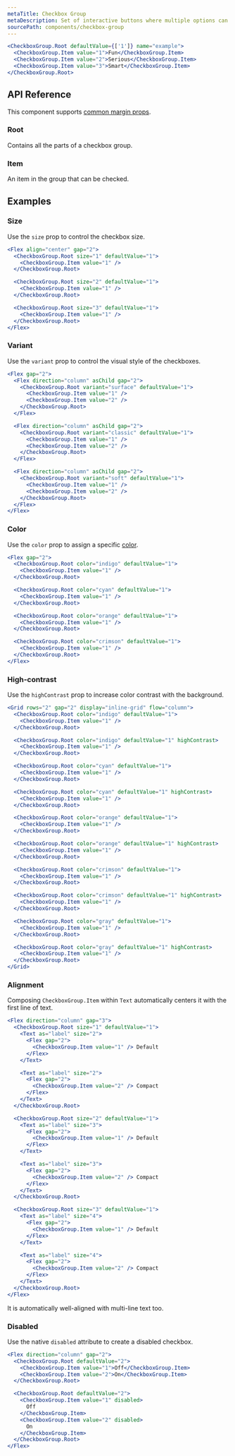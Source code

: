 ```yaml
---
metaTitle: Checkbox Group
metaDescription: Set of interactive buttons where multiple options can be selected at a time.
sourcePath: components/checkbox-group
---
```


```jsx live=true
<CheckboxGroup.Root defaultValue={['1']} name="example">
  <CheckboxGroup.Item value="1">Fun</CheckboxGroup.Item>
  <CheckboxGroup.Item value="2">Serious</CheckboxGroup.Item>
  <CheckboxGroup.Item value="3">Smart</CheckboxGroup.Item>
</CheckboxGroup.Root>
```

## API Reference

This component supports [common margin props](/themes/docs/overview/layout#margin-props).

### Root

Contains all the parts of a checkbox group.

<ThemesPropsTable defs="checkboxGroupRootPropDefs" />

### Item

An item in the group that can be checked.

## Examples

### Size

Use the `size` prop to control the checkbox size.

```jsx live=true
<Flex align="center" gap="2">
  <CheckboxGroup.Root size="1" defaultValue="1">
    <CheckboxGroup.Item value="1" />
  </CheckboxGroup.Root>

  <CheckboxGroup.Root size="2" defaultValue="1">
    <CheckboxGroup.Item value="1" />
  </CheckboxGroup.Root>

  <CheckboxGroup.Root size="3" defaultValue="1">
    <CheckboxGroup.Item value="1" />
  </CheckboxGroup.Root>
</Flex>
```

### Variant

Use the `variant` prop to control the visual style of the checkboxes.

```jsx live=true
<Flex gap="2">
  <Flex direction="column" asChild gap="2">
    <CheckboxGroup.Root variant="surface" defaultValue="1">
      <CheckboxGroup.Item value="1" />
      <CheckboxGroup.Item value="2" />
    </CheckboxGroup.Root>
  </Flex>

  <Flex direction="column" asChild gap="2">
    <CheckboxGroup.Root variant="classic" defaultValue="1">
      <CheckboxGroup.Item value="1" />
      <CheckboxGroup.Item value="2" />
    </CheckboxGroup.Root>
  </Flex>

  <Flex direction="column" asChild gap="2">
    <CheckboxGroup.Root variant="soft" defaultValue="1">
      <CheckboxGroup.Item value="1" />
      <CheckboxGroup.Item value="2" />
    </CheckboxGroup.Root>
  </Flex>
</Flex>
```

### Color

Use the `color` prop to assign a specific [color](/themes/docs/theme/color).

```jsx live=true
<Flex gap="2">
  <CheckboxGroup.Root color="indigo" defaultValue="1">
    <CheckboxGroup.Item value="1" />
  </CheckboxGroup.Root>

  <CheckboxGroup.Root color="cyan" defaultValue="1">
    <CheckboxGroup.Item value="1" />
  </CheckboxGroup.Root>

  <CheckboxGroup.Root color="orange" defaultValue="1">
    <CheckboxGroup.Item value="1" />
  </CheckboxGroup.Root>

  <CheckboxGroup.Root color="crimson" defaultValue="1">
    <CheckboxGroup.Item value="1" />
  </CheckboxGroup.Root>
</Flex>
```

### High-contrast

Use the `highContrast` prop to increase color contrast with the background.

```jsx live=true
<Grid rows="2" gap="2" display="inline-grid" flow="column">
  <CheckboxGroup.Root color="indigo" defaultValue="1">
    <CheckboxGroup.Item value="1" />
  </CheckboxGroup.Root>

  <CheckboxGroup.Root color="indigo" defaultValue="1" highContrast>
    <CheckboxGroup.Item value="1" />
  </CheckboxGroup.Root>

  <CheckboxGroup.Root color="cyan" defaultValue="1">
    <CheckboxGroup.Item value="1" />
  </CheckboxGroup.Root>

  <CheckboxGroup.Root color="cyan" defaultValue="1" highContrast>
    <CheckboxGroup.Item value="1" />
  </CheckboxGroup.Root>

  <CheckboxGroup.Root color="orange" defaultValue="1">
    <CheckboxGroup.Item value="1" />
  </CheckboxGroup.Root>

  <CheckboxGroup.Root color="orange" defaultValue="1" highContrast>
    <CheckboxGroup.Item value="1" />
  </CheckboxGroup.Root>

  <CheckboxGroup.Root color="crimson" defaultValue="1">
    <CheckboxGroup.Item value="1" />
  </CheckboxGroup.Root>

  <CheckboxGroup.Root color="crimson" defaultValue="1" highContrast>
    <CheckboxGroup.Item value="1" />
  </CheckboxGroup.Root>

  <CheckboxGroup.Root color="gray" defaultValue="1">
    <CheckboxGroup.Item value="1" />
  </CheckboxGroup.Root>

  <CheckboxGroup.Root color="gray" defaultValue="1" highContrast>
    <CheckboxGroup.Item value="1" />
  </CheckboxGroup.Root>
</Grid>
```

### Alignment

Composing `CheckboxGroup.Item` within `Text` automatically centers it with the first line of text.

```jsx live="true"
<Flex direction="column" gap="3">
  <CheckboxGroup.Root size="1" defaultValue="1">
    <Text as="label" size="2">
      <Flex gap="2">
        <CheckboxGroup.Item value="1" /> Default
      </Flex>
    </Text>

    <Text as="label" size="2">
      <Flex gap="2">
        <CheckboxGroup.Item value="2" /> Compact
      </Flex>
    </Text>
  </CheckboxGroup.Root>

  <CheckboxGroup.Root size="2" defaultValue="1">
    <Text as="label" size="3">
      <Flex gap="2">
        <CheckboxGroup.Item value="1" /> Default
      </Flex>
    </Text>

    <Text as="label" size="3">
      <Flex gap="2">
        <CheckboxGroup.Item value="2" /> Compact
      </Flex>
    </Text>
  </CheckboxGroup.Root>

  <CheckboxGroup.Root size="3" defaultValue="1">
    <Text as="label" size="4">
      <Flex gap="2">
        <CheckboxGroup.Item value="1" /> Default
      </Flex>
    </Text>

    <Text as="label" size="4">
      <Flex gap="2">
        <CheckboxGroup.Item value="2" /> Compact
      </Flex>
    </Text>
  </CheckboxGroup.Root>
</Flex>
```

It is automatically well-aligned with multi-line text too.

### Disabled

Use the native `disabled` attribute to create a disabled checkbox.

```jsx live="true"
<Flex direction="column" gap="2">
  <CheckboxGroup.Root defaultValue="2">
    <CheckboxGroup.Item value="1">Off</CheckboxGroup.Item>
    <CheckboxGroup.Item value="2">On</CheckboxGroup.Item>
  </CheckboxGroup.Root>

  <CheckboxGroup.Root defaultValue="2">
    <CheckboxGroup.Item value="1" disabled>
      Off
    </CheckboxGroup.Item>
    <CheckboxGroup.Item value="2" disabled>
      On
    </CheckboxGroup.Item>
  </CheckboxGroup.Root>
</Flex>
```

